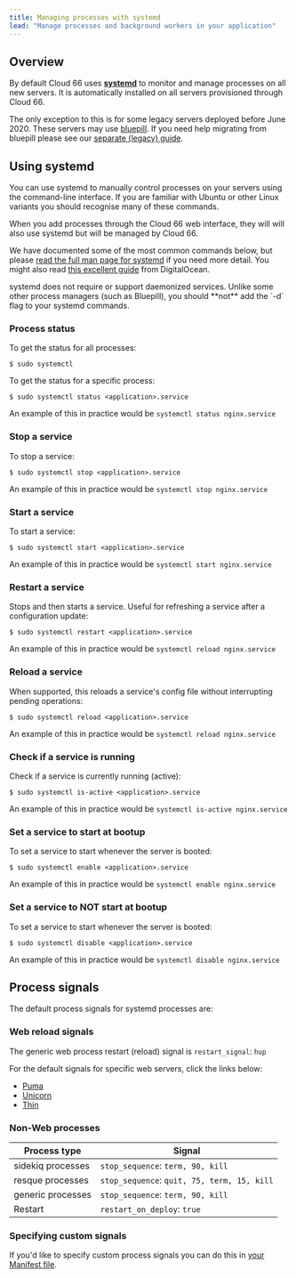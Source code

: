 ```yaml
---
title: Managing processes with systemd
lead: "Manage processes and background workers in your application"
---
```


## Overview

By default Cloud 66 uses [**systemd**](https://manpages.ubuntu.com/manpages/bionic/man1/systemd.1/) to monitor and manage processes on all new servers. It is automatically installed on all servers provisioned through Cloud 66. 

The only exception to this is for some legacy servers deployed before June 2020. These servers may use [bluepill](https://github.com/bluepill-rb/bluepill). If you need help migrating from bluepill please see our [separate (legacy) guide](/:product/:version?/servers/bluepill-legacy). 

## Using systemd

You can use systemd to manually control processes on your servers using the command-line interface. If you are familiar with Ubuntu or other Linux variants you should recognise many of these commands.

When you add processes through the Cloud 66 web interface, they will will also use systemd but will be managed by Cloud 66.

We have documented some of the most common commands below, but please [read the full man page for systemd](https://manpages.ubuntu.com/manpages/bionic/man1/systemd.1/) if you need more detail. You might also read [this excellent guide](https://www.digitalocean.com/community/tutorials/how-to-use-systemctl-to-manage-systemd-services-and-units) from DigitalOcean.

<Callout type="info" title="Daemonized services">
systemd does not require or support daemonized services. Unlike some other process managers (such as Bluepill), you should **not** add the `-d` flag to your systemd commands. 
</Callout>

### Process status

To get the status for all processes:

```shell
$ sudo systemctl 
```

To get the status for a specific process:

```shell 
$ sudo systemctl status <application>.service 
```

An example of this in practice would be `systemctl status nginx.service`

### Stop a service

To stop a service:

```shell 
$ sudo systemctl stop <application>.service 
```

An example of this in practice would be `systemctl stop nginx.service`

### Start a service

To start a service:

```shell 
$ sudo systemctl start <application>.service 
```

An example of this in practice would be `systemctl start nginx.service`

### Restart a service

Stops and then starts a service. Useful for refreshing a service after a configuration update:

```shell 
$ sudo systemctl restart <application>.service 
```

An example of this in practice would be `systemctl reload nginx.service`

### Reload a service

When supported, this reloads a service's config file without interrupting pending operations:

```shell 
$ sudo systemctl reload <application>.service 
```

An example of this in practice would be `systemctl reload nginx.service`

### Check if a service is running

Check if a service is currently running (active):

```shell 
$ sudo systemctl is-active <application>.service 
```

An example of this in practice would be `systemctl is-active nginx.service`

### Set a service to start at bootup

To set a service to start whenever the server is booted:

```shell 
$ sudo systemctl enable <application>.service 
```

An example of this in practice would be `systemctl enable nginx.service`

### Set a service to NOT start at bootup

To set a service to start whenever the server is booted:

```shell 
$ sudo systemctl disable <application>.service 
```

An example of this in practice would be `systemctl disable nginx.service`

## Process signals

The default process signals for systemd processes are:

### Web reload signals

The generic web process restart (reload) signal is `restart_signal`: `hup`

For the default signals for specific web servers, click the links below:

- [Puma](/:product/:version?/build-and-config/puma-rack-server#customizing-shutdown-and-reload-signals)
- [Unicorn](/:product/:version?/build-and-config/unicorn-rack-server#customizing-shutdown-and-reload-signals)
- [Thin](/:product/:version?/build-and-config/thin-rack-server#customizing-shutdown-and-reload-signals)

### Non-Web processes

|Process type|Signal|
|--- |--- |
|sidekiq processes|`stop_sequence`: `term, 90, kill`|
|resque processes|`stop_sequence`: `quit, 75, term, 15, kill`|
|generic processes|`stop_sequence`: `term, 90, kill`|
|Restart|`restart_on_deploy`: `true`|


### Specifying custom signals

If you'd like to specify custom process signals you can do this in [your Manifest file](/:product/:version?/manifest/building-a-manifest-file#processes).
